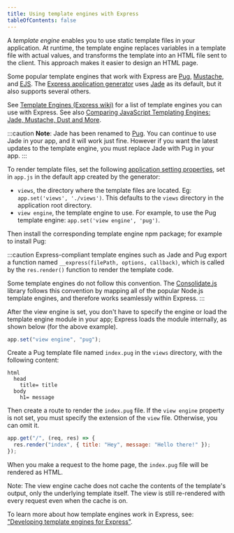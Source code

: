 ```yaml
---
title: Using template engines with Express
tableOfContents: false
---
```



A _template engine_ enables you to use static template files in your application. At runtime, the template engine replaces
variables in a template file with actual values, and transforms the template into an HTML file sent to the client.
This approach makes it easier to design an HTML page.

Some popular template engines that work with Express are [Pug](https://pugjs.org/api/getting-started.html),
[Mustache](https://www.npmjs.com/package/mustache), and [EJS](https://www.npmjs.com/package/ejs).
The [Express application generator](/starter/generator) uses [Jade](https://www.npmjs.com/package/jade) as its default, but it also supports several others.

See [Template Engines (Express wiki)](https://github.com/expressjs/express/wiki#template-engines)
for a list of template engines you can use with Express.
See also [Comparing JavaScript Templating Engines: Jade, Mustache, Dust and More](https://strongloop.com/strongblog/compare-javascript-templates-jade-mustache-dust/).

:::caution
  **Note**: Jade has been renamed to [Pug](https://www.npmjs.com/package/pug).
  You can continue to use Jade in your app, and it will work just fine. However
  if you want the latest updates to the template engine, you must replace Jade
  with Pug in your app.
:::

To render template files, set the following [application setting properties](/4x/api.html#app.set), set in `app.js` in the default app created by the generator:

- `views`, the directory where the template files are located. Eg: `app.set('views', './views')`.
  This defaults to the `views` directory in the application root directory.
- `view engine`, the template engine to use. For example, to use the Pug template engine: `app.set('view engine', 'pug')`.

Then install the corresponding template engine npm package; for example to install Pug:

<PackageManagerCommand npm="install pug --save" pnpm="add pug" bun="add pug"/>

:::caution
Express-compliant template engines such as Jade and Pug export a function named `__express(filePath, options, callback)`,
which is called by the `res.render()` function to render the template code.

Some template engines do not follow this convention. The [Consolidate.js](https://www.npmjs.org/package/consolidate)
library follows this convention by mapping all of the popular Node.js template engines, and therefore works seamlessly within Express.
:::

After the view engine is set, you don't have to specify the engine or load the template engine module in your app;
Express loads the module internally, as shown below (for the above example).

```js
app.set("view engine", "pug");
```

Create a Pug template file named `index.pug` in the `views` directory, with the following content:

```pug
html
  head
    title= title
  body
    h1= message
```

Then create a route to render the `index.pug` file. If the `view engine` property is not set,
you must specify the extension of the `view` file. Otherwise, you can omit it.

```js
app.get("/", (req, res) => {
  res.render("index", { title: "Hey", message: "Hello there!" });
});
```

When you make a request to the home page, the `index.pug` file will be rendered as HTML.

Note: The view engine cache does not cache the contents of the template's output, only the underlying template itself. The view is still re-rendered with every request even when the cache is on.

To learn more about how template engines work in Express, see:
["Developing template engines for Express"](/advanced/developing-template-engines.html).
